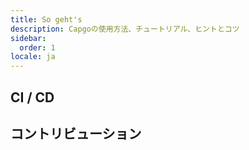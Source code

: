 ```yaml
---
title: So geht's
description: Capgoの使用方法、チュートリアル、ヒントとコツ
sidebar:
  order: 1
locale: ja
---
```



<LinkCard
	title="Capgoでのバージョンの仕組み"
	description="capgo.app"
	href="https://capgo.app/blog/how-version-work-in-capgo/"
/>

<LinkCard
	title="Capgoでメジャーバージョンをリリースする方法"
	description="capgo.app"
	href="https://capgo.app/blog/how-to-release-major-version-in-capgo/"
/>

<LinkCard
	title="特定のユーザーまたはグループに特定の更新を送信する方法"
	description="capgo.app"
	href="https://capgo.app/blog/how-to-send-specific-version-to-users/"
/>


## CI / CD


<LinkCard
	title="GitHub Actionsを使用した自動ビルドとリリース"
	description="capgo.app"
	href="https://capgo.app/blog/how-version-work-in-capgo/"
/>

<LinkCard
	title="GitHub Actionsを使用した開発とプロダクションビルドの管理"
	description="capgo.app"
	href="https://capgo.app/blog/automatic-build-and-release-with-github-actions/"
/>

## コントリビューション


<LinkCard
	title="Capgoオープンソースへの貢献"
	description="githubcom"
	href="https://github.com/Cap-go/capgo/blob/main/CONTRIBUTINGmd"
/>
